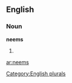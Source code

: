 
==English==

===Noun===
'''neems'''

# {{plural of|[[neem]]}}

[[Category:English plurals]]

[[ar:neems]]